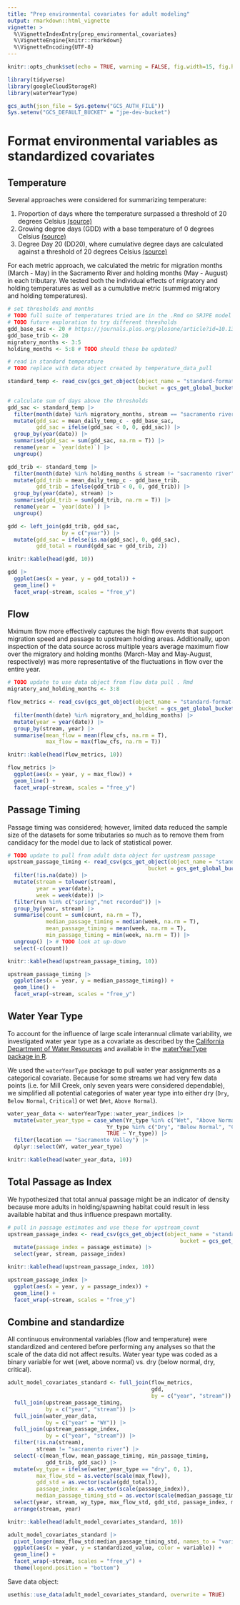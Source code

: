 ```yaml
---
title: "Prep environmental covariates for adult modeling"
output: rmarkdown::html_vignette
vignette: >
  %\VignetteIndexEntry{prep_environmental_covariates}
  %\VignetteEngine{knitr::rmarkdown}
  %\VignetteEncoding{UTF-8}
---
```


```r
knitr::opts_chunk$set(echo = TRUE, warning = FALSE, fig.width=15, fig.height=10)

library(tidyverse)
library(googleCloudStorageR)
library(waterYearType)

gcs_auth(json_file = Sys.getenv("GCS_AUTH_FILE"))
Sys.setenv("GCS_DEFAULT_BUCKET" = "jpe-dev-bucket")
```


# Format environmental variables as standardized covariates {.tabset}

## Temperature 

Several approaches were considered for summarizing temperature: 

1. Proportion of days where the temperature surpassed a threshold of 20 degrees Celsius [(source)](https://www.noaa.gov/sites/default/files/legacy/document/2020/Oct/07354626766.pdf) 
2. Growing degree days (GDD) with a base temperature of 0 degrees Celsius [(source)](https://www.researchgate.net/publication/279930331_Fish_growth_and_degree-days_I_Selecting_a_base_temperature_for_a_within-population_study and input from MAT team)  
3. Degree Day 20 (DD20), where cumulative degree days are calculated against a threshold of 20 degrees Celsius [(source)](https://journals.plos.org/plosone/article?id=10.1371/journal.pone.0204274) 

For each metric approach, we calculated the metric for migration months (March - May) in the Sacramento River and holding months (May - August) in each tributary. We tested both the individual effects of migratory and holding temperatures as well as a cumulative metric (summed migratory and holding temperatures).

```r
# set thresholds and months
# TODO full suite of temperatures tried are in the .Rmd on SRJPE model - should I include all those?
# TODO future exploration to try different thresholds
gdd_base_sac <- 20 # https://journals.plos.org/plosone/article?id=10.1371/journal.pone.0204274
gdd_base_trib <- 20
migratory_months <- 3:5
holding_months <- 5:8 # TODO should these be updated?

# read in standard temperature
# TODO replace with data object created by temperature_data_pull

standard_temp <- read_csv(gcs_get_object(object_name = "standard-format-data/standard_temperature.csv",
                                         bucket = gcs_get_global_bucket()))

# calculate sum of days above the thresholds
gdd_sac <- standard_temp |>
  filter(month(date) %in% migratory_months, stream == "sacramento river") |>
  mutate(gdd_sac = mean_daily_temp_c - gdd_base_sac,
         gdd_sac = ifelse(gdd_sac < 0, 0, gdd_sac)) |>
  group_by(year(date)) |>
  summarise(gdd_sac = sum(gdd_sac, na.rm = T)) |>
  rename(year = `year(date)`) |>
  ungroup()

gdd_trib <- standard_temp |>
  filter(month(date) %in% holding_months & stream != "sacramento river") |>
  mutate(gdd_trib = mean_daily_temp_c - gdd_base_trib,
         gdd_trib = ifelse(gdd_trib < 0, 0, gdd_trib)) |>
  group_by(year(date), stream) |>
  summarise(gdd_trib = sum(gdd_trib, na.rm = T)) |>
  rename(year = `year(date)`) |>
  ungroup()

gdd <- left_join(gdd_trib, gdd_sac,
                 by = c("year")) |>
  mutate(gdd_sac = ifelse(is.na(gdd_sac), 0, gdd_sac),
         gdd_total = round(gdd_sac + gdd_trib, 2))

knitr::kable(head(gdd, 10))

gdd |> 
  ggplot(aes(x = year, y = gdd_total)) + 
  geom_line() +
  facet_wrap(~stream, scales = "free_y")
```

## Flow 

Mximum flow more effectively captures the high flow events that support migration speed and passage to upstream holding areas. Additionally, upon inspection of the data source across multiple years average maximum flow over the migratory and holding months (March-May and May-August, respectively) was more representative of the fluctuations in flow over the entire year.

```r
# TODO update to use data object from flow data pull . Rmd
migratory_and_holding_months <- 3:8

flow_metrics <- read_csv(gcs_get_object(object_name = "standard-format-data/standard_flow.csv",
                                         bucket = gcs_get_global_bucket())) |>
  filter(month(date) %in% migratory_and_holding_months) |>
  mutate(year = year(date)) |>
  group_by(stream, year) |>
  summarise(mean_flow = mean(flow_cfs, na.rm = T),
            max_flow = max(flow_cfs, na.rm = T))

knitr::kable(head(flow_metrics, 10))

flow_metrics |> 
  ggplot(aes(x = year, y = max_flow)) + 
  geom_line() +
  facet_wrap(~stream, scales = "free_y")
```


## Passage Timing

Passage timing was considered; however, limited data reduced the sample size of the datasets for some tributaries so much as to remove them from candidacy for the model due to lack of statistical power.

```r
# TODO update to pull from adult data object for upstream passage
upstream_passage_timing <- read_csv(gcs_get_object(object_name = "standard-format-data/standard_adult_upstream_passage.csv",
                                            bucket = gcs_get_global_bucket())) |>
  filter(!is.na(date)) |>
  mutate(stream = tolower(stream),
         year = year(date),
         week = week(date)) |>
  filter(run %in% c("spring","not recorded")) |>
  group_by(year, stream) |>
  summarise(count = sum(count, na.rm = T),
            median_passage_timing = median(week, na.rm = T),
            mean_passage_timing = mean(week, na.rm = T),
            min_passage_timing = min(week, na.rm = T)) |>
  ungroup() |> # TODO look at up-down
  select(-c(count))

knitr::kable(head(upstream_passage_timing, 10))

upstream_passage_timing |> 
  ggplot(aes(x = year, y = median_passage_timing)) + 
  geom_line() +
  facet_wrap(~stream, scales = "free_y")
```

## Water Year Type

To account for the influence of large scale interannual climate variability, we investigated water year type as a covariate as described by the [California Department of Water Resources](https://cdec.water.ca.gov/reportapp/javareports?name=WSIHIST) and available in the [waterYearType package in R](https://cloud.r-project.org/web/packages/waterYearType/index.html). 

We used the `waterYearType` package to pull water year assignments as a categorical covariate. Because for some streams we had very few data points (i.e. for Mill Creek, only seven years were considered dependable), we simplified all potential categories of water year type into either dry (`Dry`, `Below Normal`, `Critical`) or wet (`Wet`, `Above Normal`).

```r
water_year_data <- waterYearType::water_year_indices |>
  mutate(water_year_type = case_when(Yr_type %in% c("Wet", "Above Normal") ~ "wet",
                               Yr_type %in% c("Dry", "Below Normal", "Critical") ~ "dry",
                               TRUE ~ Yr_type)) |>
  filter(location == "Sacramento Valley") |>
  dplyr::select(WY, water_year_type)

knitr::kable(head(water_year_data, 10))
```


## Total Passage as Index

We hypothesized that total annual passage might be an indicator of density because more adults in holding/spawning habitat could result in less available habitat and thus influence prespawn mortality.

```r
# pull in passage estimates and use these for upstream_count
upstream_passage_index <- read_csv(gcs_get_object(object_name = "standard-format-data/standard_adult_passage_estimate.csv",
                                                      bucket = gcs_get_global_bucket())) |>
  mutate(passage_index = passage_estimate) |>
  select(year, stream, passage_index)

knitr::kable(head(upstream_passage_index, 10))

upstream_passage_index |> 
  ggplot(aes(x = year, y = passage_index)) + 
  geom_line() +
  facet_wrap(~stream, scales = "free_y")
```

## Combine and standardize

All continuous environmental variables (flow and temperature) were standardized and centered before performing any analyses so that the scale of the data did not affect results. Water year type was coded as a binary variable for wet (wet, above normal) vs. dry (below normal, dry, critical).

```r
adult_model_covariates_standard <- full_join(flow_metrics,
                                             gdd,
                                             by = c("year", "stream")) |>
  full_join(upstream_passage_timing,
            by = c("year", "stream")) |>
  full_join(water_year_data,
            by = c("year" = "WY")) |>
  full_join(upstream_passage_index,
            by = c("year", "stream")) |>
  filter(!is.na(stream),
         stream != "sacramento river") |>
  select(-c(mean_flow, mean_passage_timing, min_passage_timing,
            gdd_trib, gdd_sac)) |>
  mutate(wy_type = ifelse(water_year_type == "dry", 0, 1),
         max_flow_std = as.vector(scale(max_flow)),
         gdd_std = as.vector(scale(gdd_total)),
         passage_index = as.vector(scale(passage_index)),
         median_passage_timing_std = as.vector(scale(median_passage_timing))) |>
  select(year, stream, wy_type, max_flow_std, gdd_std, passage_index, median_passage_timing_std) |>
  arrange(stream, year)

knitr::kable(head(adult_model_covariates_standard, 10))

adult_model_covariates_standard |> 
  pivot_longer(max_flow_std:median_passage_timing_std, names_to = "variable", values_to = "standardized_value") |> 
  ggplot(aes(x = year, y = standardized_value, color = variable)) + 
  geom_line() +
  facet_wrap(~stream, scales = "free_y") + 
  theme(legend.position = "bottom")
```
Save data object:
```r
usethis::use_data(adult_model_covariates_standard, overwrite = TRUE)
```